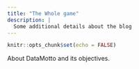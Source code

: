 ```yaml
---
title: "The Whole game"
description: |
  Some additional details about the blog
---
```


```r
knitr::opts_chunk$set(echo = FALSE)
```

About DataMotto and its objectives.
